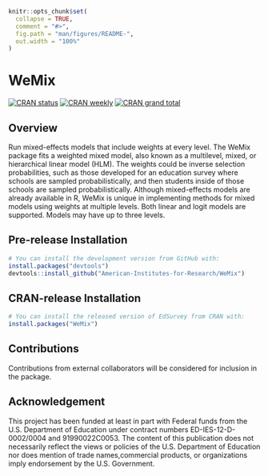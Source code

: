 <!-- README.md is generated from README.Rmd. Please edit that file -->

```r
knitr::opts_chunk$set(
  collapse = TRUE,
  comment = "#>",
  fig.path = "man/figures/README-",
  out.width = "100%"
)
```

# WeMix

<!-- badges: start -->
[![CRAN status](https://www.r-pkg.org/badges/version-ago/WeMix)](https://www.r-pkg.org/badges/version-ago/WeMix)
[![CRAN weekly](https://cranlogs.r-pkg.org/badges/WeMix)](https://cranlogs.r-pkg.org/badges/WeMix)
[![CRAN grand total](https://cranlogs.r-pkg.org/badges/grand-total/WeMix)](https://cranlogs.r-pkg.org/badges/grand-total/WeMix)
<!-- badges: end -->

## Overview

Run mixed-effects models that include weights at every level. The WeMix package fits a weighted mixed model, also known as a multilevel, mixed, or hierarchical linear model (HLM). The weights could be inverse selection probabilities, such as those developed for an education survey where schools are sampled probabilistically, and then students inside of those schools are sampled probabilistically. Although mixed-effects models are already available in R, WeMix is unique in implementing methods for mixed models using weights at multiple levels. Both linear and logit models are supported. Models may have up to three levels.

## Pre-release Installation


``` r
# You can install the development version from GitHub with:
install.packages("devtools")
devtools::install_github("American-Institutes-for-Research/WeMix")
```


## CRAN-release Installation

``` r
# You can install the released version of EdSurvey from CRAN with:
install.packages("WeMix")
```

## Contributions

Contributions from external collaborators will be considered for inclusion in the package.


## Acknowledgement 

This project has been funded at least in part with Federal funds from the U.S. Department of Education under contract numbers ED-IES-12-D-0002/0004 and 91990022C0053. The content of this publication does not necessarily reflect the views or policies of the U.S. Department of Education nor does mention of trade names,commercial products, or organizations imply endorsement by the U.S. Government.